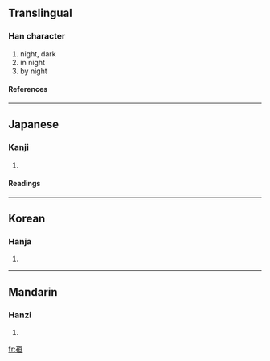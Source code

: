 {{see|夜}}

==Translingual==
===Han character===
{{Han char|rn=8|rad=亠|as=07|sn=9|four=|canj=卜人日一 (YOAM)}}
# night, dark
# in night
# by night
====References====
{{Han ref|kx=0089.081|dkj=00309|hdz=10287.030|uh=4EB1|ud=20145}}
----
==Japanese==
===Kanji===
{{ja-kanji|grade=|rs=亠07}}
# {{defn|Japanese}}
====Readings====
{{ja-readings|on=[[や]] (ya)|kun=[[よ]] (yo), [[よる]] (yoru)}}
----
==Korean==
===Hanja===
{{ko-hanja|hangeul=야|rv=ya|mr=ya}}
# {{defn|Korean}}
----
==Mandarin==
===Hanzi===
{{cmn-hanzi|pin=[[yè]] (ye4)|wg=yeh<sup>4</sup>}}
# {{defn|Mandarin}}

[[fr:亱]]